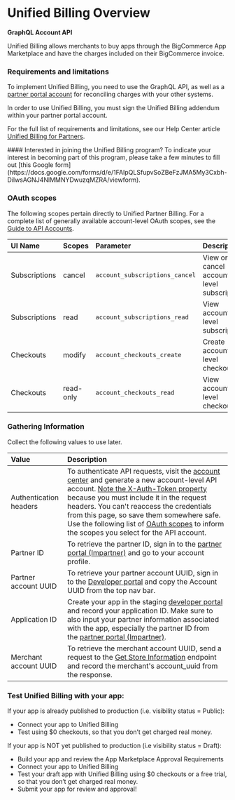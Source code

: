 # Unified Billing Overview
**GraphQL Account API**

Unified Billing allows merchants to buy apps through the BigCommerce App Marketplace and have the charges included on their BigCommerce invoice. 

### Requirements and limitations

To implement Unified Billing, you need to use the GraphQL API, as well as a [partner portal account](https://partners.bigcommerce.com) for reconciling charges with your other systems.

In order to use Unified Billing, you must sign the Unified Billing addendum within your partner portal account.

For the full list of requirements and limitations, see our Help Center article [Unified Billing for Partners](https://support.bigcommerce.com/s/article/Unified-Billing-for-Partners).

<Callout type="info">
  #### Interested in joining the Unified Billing program?
  To indicate your interest in becoming part of this program, please take a few minutes to fill out [this Google form](https://docs.google.com/forms/d/e/1FAIpQLSfupvSoZBeFzJMA5My3Cxbh-DilwsAGNJ4NlMMNYDwuzqMZRA/viewform).
</Callout>

### OAuth scopes

The following scopes pertain directly to Unified Partner Billing. For a complete list of generally available account-level OAuth scopes, see the [Guide to API Accounts](/api-docs/getting-started/api-accounts#account-resource-scopes).

| UI Name | Scopes | Parameter | Description | Resources |
|:--------|:-----------|:----------|:------------|:----------|
| Subscriptions | cancel | `account_subscriptions_cancel` | View or cancel account-level subscriptions | [GraphQL Account API](/docs/graphql-account/users-overview) |
| Subscriptions | read | `account_subscriptions_read` | View account-level subscriptions | [GraphQL Account API](/docs/graphql-account/users-overview) |
| Checkouts | modify | `account_checkouts_create` | Create account-level checkouts | [GraphQL Account API](/docs/graphql-account/users-overview) |
| Checkouts | read-only | `account_checkouts_read` | View account-level checkouts | [GraphQL Account API](/docs/graphql-account/users-overview) |

### Gathering Information 

Collect the following values to use later.

| Value | Description | 
|:--------|:-----------|
| Authentication headers | To authenticate API requests, visit the [account center](https://accounts.bigcommerce.com/tokens) and generate a new account-level API account. [Note the X-Auth-Token property](/docs/start/authentication) because you must include it in the request headers. You can't reaccess the credentials from this page, so save them somewhere safe. Use the following list of [OAuth scopes](/docs/integrations/apps/unified-billing#oauth-scopes) to inform the scopes you select for the API account. | 
| Partner ID | To retrieve the partner ID, sign in to the [partner portal (Impartner)](https://partners.bigcommerce.com/) and go to your account profile. |
| Partner account UUID | To retrieve your partner account UUID, sign in to the [Developer portal](https://devtools.bigcommerce.com/my/apps) and copy the Account UUID from the top nav bar. | 
| Application ID | Create your app in the staging [developer portal](https://devtools.bigcommerce.com/my/apps) and record your application ID. Make sure to also input your partner information associated with the app, especially the partner ID from the [partner portal (Impartner)](https://partners.bigcommerce.com/). |
| Merchant account UUID | To retrieve the merchant account UUID, send a request to the [Get Store Information](/docs/rest-management/store-information#get-store-information) endpoint and record the merchant's account_uuid from the response. | 


### Test Unified Billing with your app:

If your app is already published to production (i.e. visibility status = Public):
* Connect your app to Unified Billing
* Test using $0 checkouts, so that you don’t get charged real money.

If your app is NOT yet published to production (i.e visibility status = Draft):
* Build your app and review the App Marketplace Approval Requirements
* Connect your app to Unified Billing
* Test your draft app with Unified Billing using $0 checkouts or a free trial, so that you don’t get charged real money.
* Submit your app for review and approval!
